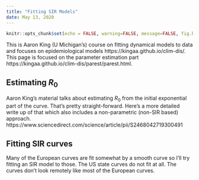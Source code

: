 ```yaml
---
title: "Fitting SIR Models"
date: May 13, 2020
---
```


```r
knitr::opts_chunk$set(echo = FALSE, warning=FALSE, message=FALSE, fig.height=6)
```

This is Aaron King (U Michigan's) course on fitting dynamical models to data and focuses on epidemiological models https://kingaa.github.io/clim-dis/. This page is focused on the parameter estimation part
https://kingaa.github.io/clim-dis/parest/parest.html.


## Estimating $R_0$

Aaron King's material talks about estimating $R_0$ from the initial exponential part of the curve. That's pretty straight-forward. Here's a more detailed write up of that which also includes a non-parametric (non-SIR based) approach.
https://www.sciencedirect.com/science/article/pii/S2468042719300491

## Fitting SIR curves

Many of the European curves are fit somewhat by a smooth curve so I'll try fitting an SIR model to those.  The US state curves do not fit at all. The curves don't look remotely like most of the European curves.


